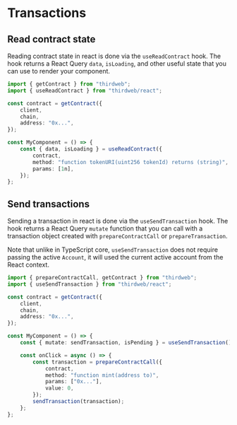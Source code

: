# Transactions

## Read contract state

Reading contract state in react is done via the `useReadContract` hook. The hook returns a React Query `data`, `isLoading`, and other useful state that you can use to render your component.

```ts
import { getContract } from "thirdweb";
import { useReadContract } from "thirdweb/react";

const contract = getContract({
	client,
	chain,
	address: "0x...",
});

const MyComponent = () => {
	const { data, isLoading } = useReadContract({
		contract,
		method: "function tokenURI(uint256 tokenId) returns (string)",
		params: [1n],
	});
};
```

## Send transactions

Sending a transaction in react is done via the `useSendTransaction` hook. The hook returns a React Query `mutate` function that you can call with a transaction object created with `prepareContractCall` or `prepareTransaction`.

Note that unlike in TypeScript core, `useSendTransaction` does not require passing the active `Account`, it will used the current active account from the React context.

```ts
import { prepareContractCall, getContract } from "thirdweb";
import { useSendTransaction } from "thirdweb/react";

const contract = getContract({
	client,
	chain,
	address: "0x...",
});

const MyComponent = () => {
	const { mutate: sendTransaction, isPending } = useSendTransaction();

	const onClick = async () => {
		const transaction = prepareContractCall({
			contract,
			method: "function mint(address to)",
			params: ["0x..."],
			value: 0,
		});
		sendTransaction(transaction);
	};
};
```
